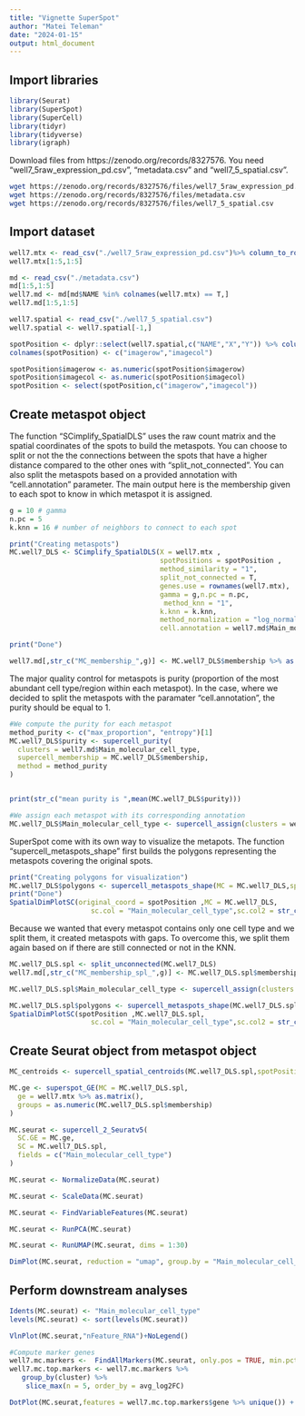 ```yaml
---
title: "Vignette SuperSpot"
author: "Matei Teleman"
date: "2024-01-15"
output: html_document
---
```


## Import libraries
```r
library(Seurat)
library(SuperSpot)
library(SuperCell)
library(tidyr)
library(tidyverse)
library(igraph)
```

Download files from https://zenodo.org/records/8327576. You need "well7_5raw_expression_pd.csv", "metadata.csv" and "well7_5_spatial.csv".

```bash
wget https://zenodo.org/records/8327576/files/well7_5raw_expression_pd.csv
wget https://zenodo.org/records/8327576/files/metadata.csv
wget https://zenodo.org/records/8327576/files/well7_5_spatial.csv
```


## Import dataset
```r
well7.mtx <- read_csv("./well7_5raw_expression_pd.csv")%>% column_to_rownames("GENE")
well7.mtx[1:5,1:5]

md <- read_csv("./metadata.csv")
md[1:5,1:5]
well7.md <- md[md$NAME %in% colnames(well7.mtx) == T,]
well7.md[1:5,1:5]

well7.spatial <- read_csv("./well7_5_spatial.csv")
well7.spatial <- well7.spatial[-1,]

spotPosition <- dplyr::select(well7.spatial,c("NAME","X","Y")) %>% column_to_rownames("NAME")
colnames(spotPosition) <- c("imagerow","imagecol")

spotPosition$imagerow <- as.numeric(spotPosition$imagerow)
spotPosition$imagecol <- as.numeric(spotPosition$imagecol)
spotPosition <- select(spotPosition,c("imagerow","imagecol"))
```

## Create metaspot object
The function "SCimplify_SpatialDLS" uses the raw count matrix and the spatial coordinates of the spots to build the metaspots. You can choose to split or not the the connections between the spots that have a higher distance compared to the other ones with "split_not_connected". You can also split the metaspots based on a provided annotation with "cell.annotation" parameter.
The main output here is the membership given to each spot to know in which metaspot it is assigned.
```r
g = 10 # gamma
n.pc = 5 
k.knn = 16 # number of neighbors to connect to each spot

print("Creating metaspots")
MC.well7_DLS <- SCimplify_SpatialDLS(X = well7.mtx ,
                                     spotPositions = spotPosition ,
                                     method_similarity = "1",
                                     split_not_connected = T,
                                     genes.use = rownames(well7.mtx),
                                     gamma = g,n.pc = n.pc,
                                      method_knn = "1",
                                     k.knn = k.knn,
                                     method_normalization = "log_normalize",
                                     cell.annotation = well7.md$Main_molecular_cell_type)

print("Done")

well7.md[,str_c("MC_membership_",g)] <- MC.well7_DLS$membership %>% as.character()
```

The major quality control for metaspots is purity (proportion of the most abundant cell type/region within each metaspot). In the case, where we decided to split the metaspots with the paramater "cell.annotation", the purity should be equal to 1.
```r
#We compute the purity for each metaspot
method_purity <- c("max_proportion", "entropy")[1]
MC.well7_DLS$purity <- supercell_purity(
  clusters = well7.md$Main_molecular_cell_type,
  supercell_membership = MC.well7_DLS$membership, 
  method = method_purity
)


print(str_c("mean purity is ",mean(MC.well7_DLS$purity)))

#We assign each metaspot with its corresponding annotation
MC.well7_DLS$Main_molecular_cell_type <- supercell_assign(clusters = well7.md$Main_molecular_cell_type,supercell_membership = MC.well7_DLS$membership,method = "absolute")
```

SuperSpot come with its own way to visualize the metapots. The function "supercell_metaspots_shape" first builds the polygons representing the metaspots covering the original spots.
```r
print("Creating polygons for visualization")
MC.well7_DLS$polygons <- supercell_metaspots_shape(MC = MC.well7_DLS,spotpositions = spotPosition ,annotation = "Main_molecular_cell_type",concavity = 2,membership_name = "membership")
print("Done")
SpatialDimPlotSC(original_coord = spotPosition ,MC = MC.well7_DLS,
                    sc.col = "Main_molecular_cell_type",sc.col2 = str_c("MC_membership_",g),polygons_col = "polygons" ,meta_data = well7.md )+NoLegend()
```

Because we wanted that every metaspot contains only one cell type and we split them, it created metaspots with gaps. To overcome this, we split them again based on if there are still connected or not in the KNN.
```r
MC.well7_DLS.spl <- split_unconnected(MC.well7_DLS)
well7.md[,str_c("MC_membership_spl_",g)] <- MC.well7_DLS.spl$membership %>% as.character()

MC.well7_DLS.spl$Main_molecular_cell_type <- supercell_assign(clusters = well7.md $Main_molecular_cell_type,supercell_membership = MC.well7_DLS.spl$membership,method = "absolute")

MC.well7_DLS.spl$polygons <- supercell_metaspots_shape(MC.well7_DLS.spl,spotpositions = spotPosition ,annotation = "Main_molecular_cell_type",concavity = 2,membership_name = "membership")
SpatialDimPlotSC(spotPosition ,MC.well7_DLS.spl,
                    sc.col = "Main_molecular_cell_type",sc.col2 = str_c("MC_membership_spl_",g),polygons_col = "polygons" ,meta_data = well7.md )+NoLegend()+ theme(plot.background = element_rect(fill = 'black'),panel.background = element_rect(fill = 'black'),panel.grid.major = element_blank(), panel.grid.minor = element_blank())
```

## Create Seurat object from metaspot object
```r
MC_centroids <- supercell_spatial_centroids(MC.well7_DLS.spl,spotPositions = spotPosition)

MC.ge <- superspot_GE(MC = MC.well7_DLS.spl,
  ge = well7.mtx %>% as.matrix(),
  groups = as.numeric(MC.well7_DLS.spl$membership)
)

MC.seurat <- supercell_2_Seuratv5(
  SC.GE = MC.ge, 
  SC = MC.well7_DLS.spl, 
  fields = c("Main_molecular_cell_type")
)

MC.seurat <- NormalizeData(MC.seurat)

MC.seurat <- ScaleData(MC.seurat)

MC.seurat <- FindVariableFeatures(MC.seurat)

MC.seurat <- RunPCA(MC.seurat)

MC.seurat <- RunUMAP(MC.seurat, dims = 1:30)

DimPlot(MC.seurat, reduction = "umap", group.by = "Main_molecular_cell_type")
```

## Perform downstream analyses
```r
Idents(MC.seurat) <- "Main_molecular_cell_type" 
levels(MC.seurat) <- sort(levels(MC.seurat))

VlnPlot(MC.seurat,"nFeature_RNA")+NoLegend()

#Compute marker genes
well7.mc.markers <-  FindAllMarkers(MC.seurat, only.pos = TRUE, min.pct = 0.25, logfc.threshold = 0.25 ) %>% filter(p_val_adj < 0.05)
well7.mc.top.markers <- well7.mc.markers %>%
   group_by(cluster) %>%
    slice_max(n = 5, order_by = avg_log2FC)

DotPlot(MC.seurat,features = well7.mc.top.markers$gene %>% unique()) + RotatedAxis()
```

